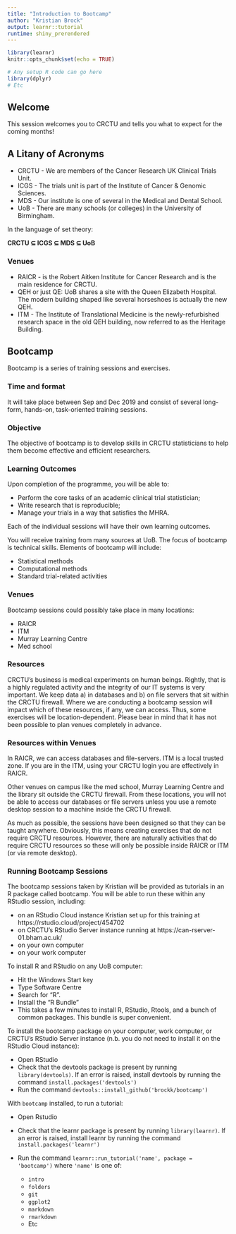 ```yaml
---
title: "Introduction to Bootcamp"
author: "Kristian Brock"
output: learnr::tutorial
runtime: shiny_prerendered
---
```


```r
library(learnr)
knitr::opts_chunk$set(echo = TRUE)

# Any setup R code can go here
library(dplyr)
# Etc
```


## Welcome

This session welcomes you to CRCTU and tells you what to expect for the coming months!

## A Litany of Acronyms

* CRCTU - We are members of the Cancer Research UK Clinical Trials Unit.
* ICGS - The trials unit is part of the Institute of Cancer & Genomic Sciences.
* MDS - Our institute is one of several in the Medical and Dental School.
* UoB - There are many schools (or colleges) in the University of Birmingham.

In the language of set theory:

**CRCTU ⊆ ICGS ⊆ MDS ⊆ UoB**

### Venues

* RAICR - is the Robert Aitken Institute for Cancer Research and is the main residence for CRCTU.
* QEH or just QE: UoB shares a site with the Queen Elizabeth Hospital. The modern building shaped like several horseshoes is actually the new QEH.
* ITM - The Institute of Translational Medicine is the newly-refurbished research space in the old QEH building, now referred to as the Heritage Building. 


## Bootcamp
Bootcamp is a series of training sessions and exercises. 

### Time and format
It will take place between Sep and Dec 2019 and consist of several long-form, hands-on, task-oriented training sessions.

### Objective
The objective of bootcamp is to develop skills in CRCTU statisticians to help them become effective and efficient researchers. 

### Learning Outcomes 
Upon completion of the programme, you will be able to: 

* Perform the core tasks of an academic clinical trial statistician;
* Write research that is reproducible;
* Manage your trials in a way that satisfies the MHRA.

Each of the individual sessions will have their own learning outcomes.

You will receive training from many sources at UoB. The focus of bootcamp is technical skills. Elements of bootcamp will include:

* Statistical methods
* Computational methods
* Standard trial-related activities
	
### Venues
Bootcamp sessions could possibly take place in many locations:

* RAICR
* ITM
* Murray Learning Centre
* Med school

### Resources
CRCTU's business is medical experiments on human beings. Rightly, that is a highly regulated activity and the integrity of our IT systems is very important. We keep data a) in databases and b) on file servers that sit within the CRCTU firewall. Where we are conducting a bootcamp session will impact which of these resources, if any, we can access. Thus, some exercises will be location-dependent. Please bear in mind that it has not been possible to plan venues completely in advance.

### Resources within Venues
In RAICR, we can access databases and file-servers. ITM is a local trusted zone. If you are in the ITM, using your CRCTU login you are effectively in RAICR.

Other venues on campus like the med school, Murray Learning Centre and the library sit outside the CRCTU firewall. From these locations, you will not be able to access our databases or file servers unless you use a remote desktop session to a machine inside the CRCTU firewall. 

As much as possible, the sessions have been designed so that they can be taught anywhere. Obviously, this means creating exercises that do not require CRCTU resources. However, there are naturally activities that do require CRCTU resources so these will only be possible inside RAICR or ITM (or via remote desktop).

### Running Bootcamp Sessions
The bootcamp sessions taken by Kristian will be provided as tutorials in an R package called bootcamp. You will be able to run these within any RStudio session, including:

*	on an RStudio Cloud instance Kristian set up for this training at https://rstudio.cloud/project/454702
* on CRCTU's RStudio Server instance running at https://can-rserver-01.bham.ac.uk/
* on your own computer
* on your work computer

To install R and RStudio on any UoB computer:

* Hit the Windows Start key
* Type Software Centre
* Search for "R".
* Install the "R Bundle"
* This takes a few minutes to install R, RStudio, Rtools, and a bunch of common packages. 
This bundle is super convenient.

To install the bootcamp package on your computer, work computer, or CRCTU's RStudio Server instance (n.b. you do not need to install it on the RStudio Cloud instance):

* Open RStudio
* Check that the devtools package is present by running `library(devtools)`. If an error is raised, install devtools by running the command `install.packages('devtools')` 
*	Run the command `devtools::install_github('brockk/bootcamp')`

With `bootcamp` installed, to run a tutorial:

* Open Rstudio
* Check that the learnr package is present by running `library(learnr)`. If an error is raised, install learnr by running the command `install.packages('learnr')`
* Run the command `learnr::run_tutorial('name', package = 'bootcamp')` where `'name'` is one of:

  * `intro`
  * `folders`
  * `git`
  * `ggplot2`
  * `markdown`
  * `rmarkdown`
  * Etc
